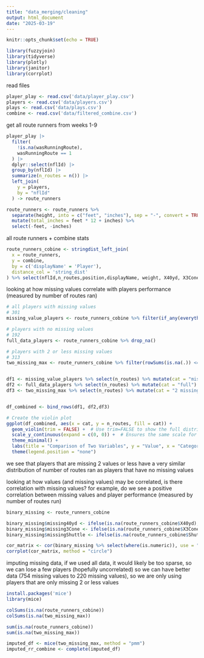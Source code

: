 ```yaml
---
title: "data_merging/cleaning"
output: html_document
date: "2025-03-19"
---
```


```r
knitr::opts_chunk$set(echo = TRUE)
```

```r
library(fuzzyjoin)
library(tidyverse)
library(plotly)
library(janitor)
library(corrplot)
```


read files
```r
player_play <- read.csv('data/player_play.csv')
players <- read.csv('data/players.csv')
plays <- read.csv('data/plays.csv')
combine <- read.csv('data/filtered_combine.csv')
```

get all route runners from weeks 1-9
```r
player_play |> 
  filter(
    !is.na(wasRunningRoute),
    wasRunningRoute == 1
  ) |> 
  dplyr::select(nflId) |> 
  group_by(nflId) |> 
  summarize(n_routes = n()) |> 
  left_join(
    y = players,
    by = "nflId"
  ) -> route_runners

route_runners <- route_runners %>%
  separate(height, into = c("feet", "inches"), sep = "-", convert = TRUE) %>%
  mutate(total_inches = feet * 12 + inches) %>%
  select(-feet, -inches)
```



all route runners + combine stats 
```r
route_runners_cobine <- stringdist_left_join(
  x = route_runners,
  y = combine,
  by = c('displayName' = 'Player'),
  distance_col = 'string_dist'
) %>% select(nflId,n_routes,position,displayName, weight, X40yd, X3Cone, Shuttle, total_inches)

```


looking at how missing values correlate with players performance (measured by number of routes ran)
```r

# all players with missing values
# 301
missing_value_players <- route_runners_cobine %>% filter(if_any(everything(), is.na))

# players with no missing values
# 192
full_data_players <- route_runners_cobine %>% drop_na()

# players with 2 or less missing values
# 313
two_missing_max <- route_runners_cobine %>% filter(rowSums(is.na(.)) <= 2)


df1 <- missing_value_players %>% select(n_routes) %>% mutate(cat = "missing")
df2 <- full_data_players %>% select(n_routes) %>% mutate(cat = "full")
df3 <- two_missing_max %>% select(n_routes) %>% mutate(cat = "2 missing")


df_combined <- bind_rows(df1, df2,df3)

# Create the violin plot
ggplot(df_combined, aes(x = cat, y = n_routes, fill = cat)) +
  geom_violin(trim = FALSE) +  # Use trim=FALSE to show the full distribution
  scale_y_continuous(expand = c(0, 0)) +  # Ensures the same scale for y-axis
  theme_minimal() +
  labs(title = "Comparison of Two Variables", y = "Value", x = "Category") +
  theme(legend.position = "none")
```
we see that players that are missing 2 values or less have a very similar distribution of number of routes ran as players that have no missing values


looking at how values (and missing values) may be correlated, is there correlation with missing values? for example, do we see a positive correlation between missing values and player performance (measured by number of routes run)
```r
binary_missing <- route_runners_cobine

binary_missing$missing40yd <- ifelse(is.na(route_runners_cobine$X40yd), 1, 0)
binary_missing$missing3Cone <- ifelse(is.na(route_runners_cobine$X3Cone), 1, 0)
binary_missing$missingShuttle <- ifelse(is.na(route_runners_cobine$Shuttle), 1, 0)
```


```r
cor_matrix <- cor(binary_missing %>% select(where(is.numeric)), use = "pairwise.complete.obs")
corrplot(cor_matrix, method = "circle")
```

imputing missing data, if we used all data, it would likely be too sparse, so we can lose a few players (hopefully uncorrelated) so we can have better data (754 missing values to 220 missing values), so we are only using players that are only missing 2 or less values
```r
install.packages('mice')
library(mice)

colSums(is.na(route_runners_cobine))
colSums(is.na(two_missing_max))

sum(is.na(route_runners_cobine))
sum(is.na(two_missing_max))

imputed_df <- mice(two_missing_max, method = "pmm")
imputed_rr_combine <- complete(imputed_df)

```


```r

```